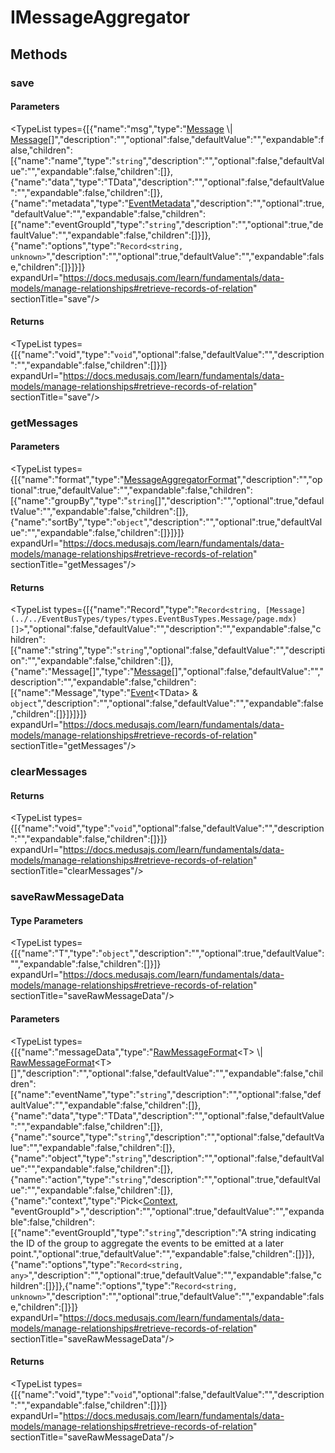 
# IMessageAggregator

## Methods

### save

#### Parameters

<TypeList types={[{"name":"msg","type":"[Message](../../EventBusTypes/types/types.EventBusTypes.Message/page.mdx) \\| [Message](../../EventBusTypes/types/types.EventBusTypes.Message/page.mdx)[]","description":"","optional":false,"defaultValue":"","expandable":false,"children":[{"name":"name","type":"`string`","description":"","optional":false,"defaultValue":"","expandable":false,"children":[]},{"name":"data","type":"TData","description":"","optional":false,"defaultValue":"","expandable":false,"children":[]},{"name":"metadata","type":"[EventMetadata](../../EventBusTypes/types/types.EventBusTypes.EventMetadata/page.mdx)","description":"","optional":true,"defaultValue":"","expandable":false,"children":[{"name":"eventGroupId","type":"`string`","description":"","optional":true,"defaultValue":"","expandable":false,"children":[]}]},{"name":"options","type":"`Record<string, unknown>`","description":"","optional":true,"defaultValue":"","expandable":false,"children":[]}]}]} expandUrl="https://docs.medusajs.com/learn/fundamentals/data-models/manage-relationships#retrieve-records-of-relation" sectionTitle="save"/>

#### Returns

<TypeList types={[{"name":"void","type":"`void`","optional":false,"defaultValue":"","description":"","expandable":false,"children":[]}]} expandUrl="https://docs.medusajs.com/learn/fundamentals/data-models/manage-relationships#retrieve-records-of-relation" sectionTitle="save"/>

### getMessages

#### Parameters

<TypeList types={[{"name":"format","type":"[MessageAggregatorFormat](../types.MessageAggregatorFormat/page.mdx)","description":"","optional":true,"defaultValue":"","expandable":false,"children":[{"name":"groupBy","type":"`string`[]","description":"","optional":true,"defaultValue":"","expandable":false,"children":[]},{"name":"sortBy","type":"`object`","description":"","optional":true,"defaultValue":"","expandable":false,"children":[]}]}]} expandUrl="https://docs.medusajs.com/learn/fundamentals/data-models/manage-relationships#retrieve-records-of-relation" sectionTitle="getMessages"/>

#### Returns

<TypeList types={[{"name":"Record","type":"`Record<string, [Message](../../EventBusTypes/types/types.EventBusTypes.Message/page.mdx)[]>`","optional":false,"defaultValue":"","description":"","expandable":false,"children":[{"name":"string","type":"`string`","optional":false,"defaultValue":"","description":"","expandable":false,"children":[]},{"name":"Message[]","type":"[Message](../../EventBusTypes/types/types.EventBusTypes.Message/page.mdx)[]","optional":false,"defaultValue":"","description":"","expandable":false,"children":[{"name":"Message","type":"[Event](../../EventBusTypes/types/types.EventBusTypes.Event/page.mdx)&#60;TData&#62; & `object`","description":"","optional":false,"defaultValue":"","expandable":false,"children":[]}]}]}]} expandUrl="https://docs.medusajs.com/learn/fundamentals/data-models/manage-relationships#retrieve-records-of-relation" sectionTitle="getMessages"/>

### clearMessages

#### Returns

<TypeList types={[{"name":"void","type":"`void`","optional":false,"defaultValue":"","description":"","expandable":false,"children":[]}]} expandUrl="https://docs.medusajs.com/learn/fundamentals/data-models/manage-relationships#retrieve-records-of-relation" sectionTitle="clearMessages"/>

### saveRawMessageData

#### Type Parameters

<TypeList types={[{"name":"T","type":"`object`","description":"","optional":true,"defaultValue":"","expandable":false,"children":[]}]} expandUrl="https://docs.medusajs.com/learn/fundamentals/data-models/manage-relationships#retrieve-records-of-relation" sectionTitle="saveRawMessageData"/>

#### Parameters

<TypeList types={[{"name":"messageData","type":"[RawMessageFormat](../../EventBusTypes/types/types.EventBusTypes.RawMessageFormat/page.mdx)&#60;T&#62; \\| [RawMessageFormat](../../EventBusTypes/types/types.EventBusTypes.RawMessageFormat/page.mdx)&#60;T&#62;[]","description":"","optional":false,"defaultValue":"","expandable":false,"children":[{"name":"eventName","type":"`string`","description":"","optional":false,"defaultValue":"","expandable":false,"children":[]},{"name":"data","type":"TData","description":"","optional":false,"defaultValue":"","expandable":false,"children":[]},{"name":"source","type":"`string`","description":"","optional":false,"defaultValue":"","expandable":false,"children":[]},{"name":"object","type":"`string`","description":"","optional":false,"defaultValue":"","expandable":false,"children":[]},{"name":"action","type":"`string`","description":"","optional":true,"defaultValue":"","expandable":false,"children":[]},{"name":"context","type":"Pick&#60;[Context](../types.Context/page.mdx), \"eventGroupId\"&#62;","description":"","optional":true,"defaultValue":"","expandable":false,"children":[{"name":"eventGroupId","type":"`string`","description":"A string indicating the ID of the group to aggregate the events to be emitted at a later point.","optional":true,"defaultValue":"","expandable":false,"children":[]}]},{"name":"options","type":"`Record<string, any>`","description":"","optional":true,"defaultValue":"","expandable":false,"children":[]}]},{"name":"options","type":"`Record<string, unknown>`","description":"","optional":true,"defaultValue":"","expandable":false,"children":[]}]} expandUrl="https://docs.medusajs.com/learn/fundamentals/data-models/manage-relationships#retrieve-records-of-relation" sectionTitle="saveRawMessageData"/>

#### Returns

<TypeList types={[{"name":"void","type":"`void`","optional":false,"defaultValue":"","description":"","expandable":false,"children":[]}]} expandUrl="https://docs.medusajs.com/learn/fundamentals/data-models/manage-relationships#retrieve-records-of-relation" sectionTitle="saveRawMessageData"/>
